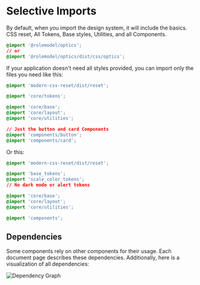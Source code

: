 
<Meta title="Overview/Selective Imports" />

# Selective Imports

By default, when you import the design system, it will include the basics. CSS reset, All Tokens, Base styles, Utilities, and all Components.

```css
@import '@rolemodel/optics';
// or
@import '@rolemodel/optics/dist/css/optics';
```

If your application doesn't need all styles provided, you can import only the files you need like this:

```css
@import 'modern-css-reset/dist/reset';

@import 'core/tokens';

@import 'core/base';
@import 'core/layout';
@import 'core/utilities';

// Just the button and card Components
@import 'components/button';
@import 'components/card';
```

Or this:

```css
@import 'modern-css-reset/dist/reset';

@import 'base_tokens';
@import 'scale_color_tokens';
// No dark mode or alert tokens

@import 'core/base';
@import 'core/layout';
@import 'core/utilities';

@import 'components';
```

## Dependencies

Some components rely on other components for their usage. Each document page describes these dependencies. Additionally, here is a visualization of all dependencies:

<img src={imageFile} alt="Dependency Graph" />
